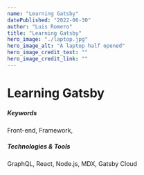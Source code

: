 ```yaml
---
name: "Learning Gatsby"
datePublished: "2022-06-30"
author: "Luis Romero"
title: "Learning Gatsby"
hero_image: "./laptop.jpg"
hero_image_alt: "A laptop half opened"
hero_image_credit_text: ""
hero_image_credit_link: ""
---
```


# Learning Gatsby 




##### Keywords

Front-end, Framework, 

##### Technologies & Tools
GraphQL, React, Node.js, MDX, Gatsby Cloud
